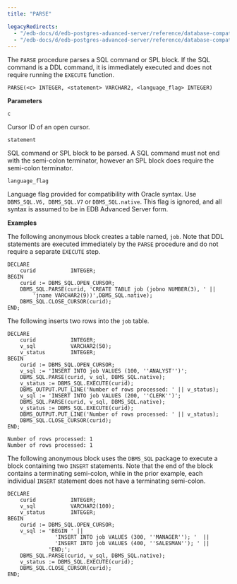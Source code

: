 ```yaml
---
title: "PARSE"

legacyRedirects:
  - "/edb-docs/d/edb-postgres-advanced-server/reference/database-compatibility-for-oracle-developers-built-in-package-guide/13/parse.html"
  - "/edb-docs/d/edb-postgres-advanced-server/reference/database-compatibility-for-oracle-developers-built-in-package-guide/latest/parse.html"
---
```


The `PARSE` procedure parses a SQL command or SPL block. If the SQL command is a DDL command, it is immediately executed and does not require running the `EXECUTE` function.

```text
PARSE(<c> INTEGER, <statement> VARCHAR2, <language_flag> INTEGER)
```

**Parameters**

`c`

 Cursor ID of an open cursor.

`statement`

 SQL command or SPL block to be parsed. A SQL command must not end with the semi-colon terminator, however an SPL block does require the semi-colon terminator.

`language_flag`

 Language flag provided for compatibility with Oracle syntax. Use `DBMS_SQL.V6, DBMS_SQL.V7` or `DBMS_SQL.native`. This flag is ignored, and all syntax is assumed to be in EDB Advanced Server form.

**Examples**

The following anonymous block creates a table named, `job`. Note that DDL statements are executed immediately by the `PARSE` procedure and do not require a separate `EXECUTE` step.

```text
DECLARE
    curid           INTEGER;
BEGIN
    curid := DBMS_SQL.OPEN_CURSOR;
    DBMS_SQL.PARSE(curid, 'CREATE TABLE job (jobno NUMBER(3), ' ||
        'jname VARCHAR2(9))',DBMS_SQL.native);
    DBMS_SQL.CLOSE_CURSOR(curid);
END;
```

The following inserts two rows into the `job` table.

```text
DECLARE
    curid           INTEGER;
    v_sql           VARCHAR2(50);
    v_status        INTEGER;
BEGIN
    curid := DBMS_SQL.OPEN_CURSOR;
    v_sql := 'INSERT INTO job VALUES (100, ''ANALYST'')';
    DBMS_SQL.PARSE(curid, v_sql, DBMS_SQL.native);
    v_status := DBMS_SQL.EXECUTE(curid);
    DBMS_OUTPUT.PUT_LINE('Number of rows processed: ' || v_status);
    v_sql := 'INSERT INTO job VALUES (200, ''CLERK'')';
    DBMS_SQL.PARSE(curid, v_sql, DBMS_SQL.native);
    v_status := DBMS_SQL.EXECUTE(curid);
    DBMS_OUTPUT.PUT_LINE('Number of rows processed: ' || v_status);
    DBMS_SQL.CLOSE_CURSOR(curid);
END;

Number of rows processed: 1
Number of rows processed: 1
```

The following anonymous block uses the `DBMS_SQL` package to execute a block containing two `INSERT` statements. Note that the end of the block contains a terminating semi-colon, while in the prior example, each individual `INSERT` statement does not have a terminating semi-colon.

```text
DECLARE
    curid           INTEGER;
    v_sql           VARCHAR2(100);
    v_status        INTEGER;
BEGIN
    curid := DBMS_SQL.OPEN_CURSOR;
    v_sql := 'BEGIN ' ||
               'INSERT INTO job VALUES (300, ''MANAGER''); '  ||
               'INSERT INTO job VALUES (400, ''SALESMAN''); ' ||
             'END;';
    DBMS_SQL.PARSE(curid, v_sql, DBMS_SQL.native);
    v_status := DBMS_SQL.EXECUTE(curid);
    DBMS_SQL.CLOSE_CURSOR(curid);
END;
```

